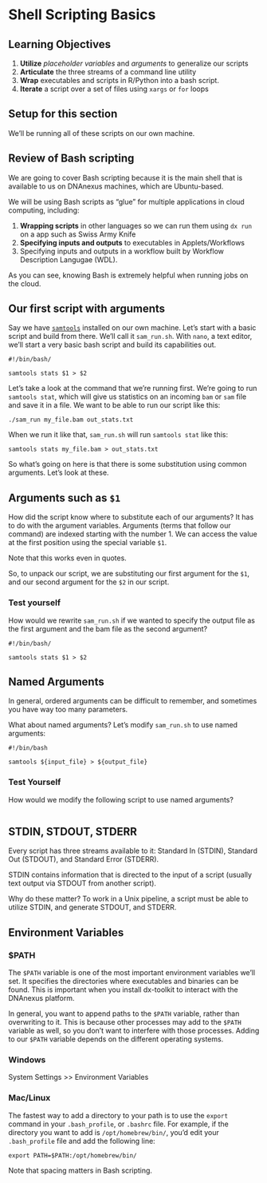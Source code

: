 # Shell Scripting Basics

## Learning Objectives

1. **Utilize** *placeholder variables* and *arguments* to generalize our scripts
1. **Articulate** the three streams of a command line utility
1. **Wrap** executables and scripts in R/Python into a bash script.
1. **Iterate** a script over a set of files using `xargs` or `for` loops

## Setup for this section

We'll be running all of these scripts on our own machine. 

## Review of Bash scripting

We are going to cover Bash scripting because it is the main shell that is available to us on DNAnexus machines, which are Ubuntu-based.

We will be using Bash scripts as "glue" for multiple applications in cloud computing, including:

1. **Wrapping scripts** in other languages so we can run them using `dx run` on a app such as Swiss Army Knife
2. **Specifying inputs and outputs** to executables in Applets/Workflows
3. Specifying inputs and outputs in a workflow built by Workflow Description Langugae (WDL).

As you can see, knowing Bash is extremely helpful when running jobs on the cloud.

## Our first script with arguments

Say we have [`samtools`](http://www.htslib.org/doc/samtools-stats.html) installed on our own machine. Let's start with a basic script and build from there. We'll call it  `sam_run.sh`. With `nano`, a text editor, we'll start a very basic bash script and build its capabilities out.


```
#!/bin/bash/

samtools stats $1 > $2
```

Let's take a look at the command that we're running first. We're going to run `samtools stat`, which will give us statistics on an incoming `bam` or `sam` file and save it in a file. We want to be able to run our script like this:

```
./sam_run my_file.bam out_stats.txt
```

When we run it like that, `sam_run.sh` will run `samtools stat` like this:

```
samtools stats my_file.bam > out_stats.txt
```

So what's going on here is that there is some substitution using common arguments. Let's look at these.

## Arguments such as `$1`

How did the script know where to substitute each of our arguments? It has to do with the argument variables. Arguments (terms that follow our command) are indexed starting with the number 1. We can access the value at the first position using the special variable `$1`. 

Note that this works even in quotes.

So, to unpack our script, we are substituting our first argument for the `$1`, and our second argument for the `$2` in our script. 


### Test yourself

How would we rewrite `sam_run.sh` if we wanted to specify the output file as the first argument and the bam file as the second argument?

```
#!/bin/bash/

samtools stats $1 > $2
```

## Named Arguments

In general, ordered arguments can be difficult to remember, and sometimes you have way too many parameters.

What about named arguments? Let's modify `sam_run.sh` to use named arguments:


```
#!/bin/bash

samtools ${input_file} > ${output_file}
```

### Test Yourself

How would we modify the following script to use named arguments?


```

```


## STDIN, STDOUT, STDERR

Every script has three streams available to it: Standard In (STDIN), Standard Out (STDOUT), and Standard Error (STDERR).

STDIN contains information that is directed to the input of a script (usually text output via STDOUT from another script).

Why do these matter? To work in a Unix pipeline, a script must be able to utilize STDIN, and generate STDOUT, and STDERR.


## Environment Variables

### $PATH

The `$PATH` variable is one of the most important environment variables we'll set. It specifies the directories where executables and binaries can be found. This is important when you install dx-toolkit to interact with the DNAnexus platform. 

In general, you want to append paths to the `$PATH` variable, rather than overwriting to it. This is because other processes may add to the `$PATH` variable as well, so you don't want to interfere with those processes. Adding to our `$PATH` variable depends on the different operating systems.

### Windows

System Settings >> Environment Variables

### Mac/Linux

The fastest way to add a directory to your path is to use the `export` command in your `.bash_profile`, or `.bashrc` file. For example, if the directory you want to add is `/opt/homebrew/bin/`, you'd edit your `.bash_profile` file and add the following line:

```
export PATH=$PATH:/opt/homebrew/bin/
```

Note that spacing matters in Bash scripting. 